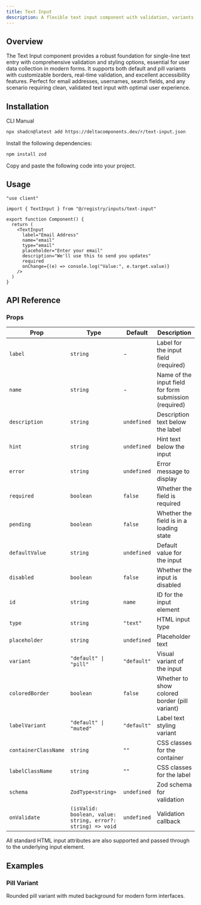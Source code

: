 ```yaml
---
title: Text Input
description: A flexible text input component with validation, variants, and Zod integration for modern forms.
---
```


<ComponentPreview name="text-input-demo" />

## Overview

The Text Input component provides a robust foundation for single-line text entry with comprehensive validation and styling options, essential for user data collection in modern forms. It supports both default and pill variants with customizable borders, real-time validation, and excellent accessibility features. Perfect for email addresses, usernames, search fields, and any scenario requiring clean, validated text input with optimal user experience.

## Installation

<Tabs defaultValue="cli">

<TabsList>
  <TabsTrigger value="cli">CLI</TabsTrigger>
  <TabsTrigger value="manual">Manual</TabsTrigger>
</TabsList>

<TabsContent value="cli">

```bash
npx shadcn@latest add https://deltacomponents.dev/r/text-input.json
```

</TabsContent>

<TabsContent value="manual">

<Steps>

<Step>Install the following dependencies:</Step>

```bash
npm install zod
```

<Step>Copy and paste the following code into your project.</Step>

<ComponentSource name="text-input" />

</Steps>

</TabsContent>

</Tabs>

## Usage

```tsx
"use client"

import { TextInput } from "@/registry/inputs/text-input"

export function Component() {
  return (
    <TextInput
      label="Email Address"
      name="email"
      type="email"
      placeholder="Enter your email"
      description="We'll use this to send you updates"
      required
      onChange={(e) => console.log("Value:", e.target.value)}
    />
  )
}
```

## API Reference

### Props

<div className="overflow-x-auto">

| Prop                 | Type                                                        | Default     | Description                                            |
| -------------------- | ----------------------------------------------------------- | ----------- | ------------------------------------------------------ |
| `label`              | `string`                                                    | -           | Label for the input field (required)                   |
| `name`               | `string`                                                    | -           | Name of the input field for form submission (required) |
| `description`        | `string`                                                    | `undefined` | Description text below the label                       |
| `hint`               | `string`                                                    | `undefined` | Hint text below the input                              |
| `error`              | `string`                                                    | `undefined` | Error message to display                               |
| `required`           | `boolean`                                                   | `false`     | Whether the field is required                          |
| `pending`            | `boolean`                                                   | `false`     | Whether the field is in a loading state                |
| `defaultValue`       | `string`                                                    | `undefined` | Default value for the input                            |
| `disabled`           | `boolean`                                                   | `false`     | Whether the input is disabled                          |
| `id`                 | `string`                                                    | `name`      | ID for the input element                               |
| `type`               | `string`                                                    | `"text"`    | HTML input type                                        |
| `placeholder`        | `string`                                                    | `undefined` | Placeholder text                                       |
| `variant`            | `"default" \| "pill"`                                       | `"default"` | Visual variant of the input                            |
| `coloredBorder`      | `boolean`                                                   | `false`     | Whether to show colored border (pill variant)          |
| `labelVariant`       | `"default" \| "muted"`                                      | `"default"` | Label text styling variant                             |
| `containerClassName` | `string`                                                    | `""`        | CSS classes for the container                          |
| `labelClassName`     | `string`                                                    | `""`        | CSS classes for the label                              |
| `schema`             | `ZodType<string>`                                           | `undefined` | Zod schema for validation                              |
| `onValidate`         | `(isValid: boolean, value: string, error?: string) => void` | `undefined` | Validation callback                                    |

</div>

All standard HTML input attributes are also supported and passed through to the underlying input element.

## Examples

### Pill Variant

Rounded pill variant with muted background for modern form interfaces.

<ComponentPreview name="text-input-pill-demo" />
